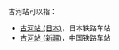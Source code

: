 {{NoteTA
|T=zh-hans:古河站;zh-hk:古河站;zh-tw:古河車站;
|1=zh-hans:古河站;zh-hk:古河站;zh-tw:古河車站;
}}
古河站可以指：
* [[古河站_(日本)|古河站 (日本)]]，日本铁路车站
* [[古河站_(新疆)|古河站 (新疆)]]，中国铁路车站
{{Disambig|Cat=三字车站名消歧义}}